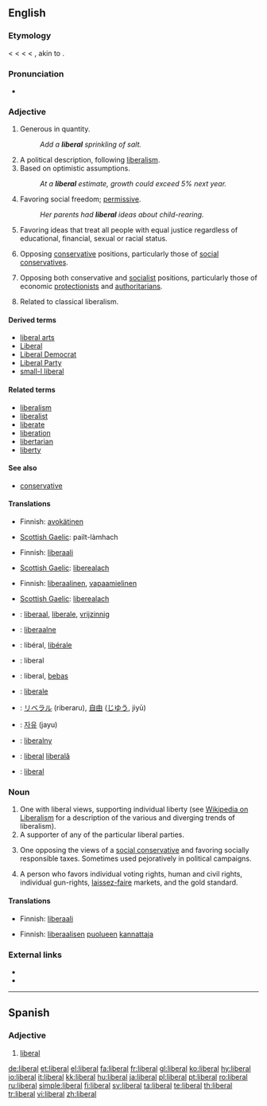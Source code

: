{{also|Liberal}}
==English==

===Etymology===
< {{etyl|enm}} {{term|liberal|lang=enm}} < {{etyl|fro}} {{term|liberal|lang=fro}} < {{etyl|la}} {{term|liberalis||befitting a freeman}} < {{term|liber||free}}, akin to {{term|libet||it pleases}}.

===Pronunciation===
* {{audio|en-us-liberal.ogg|Audio (US)}}

===Adjective===
{{en-adj}}

# Generous in quantity.
#: ''Add a '''liberal''' sprinkling of salt.''
# A political description, following [[liberalism]].
# Based on optimistic assumptions.
#: ''At a '''liberal''' estimate, growth could exceed 5% next year.''
# Favoring social freedom; [[permissive]].
#: ''Her parents had '''liberal''' ideas about child-rearing.''
# Favoring ideas that treat all people with equal justice regardless of educational, financial, sexual or racial status.
# {{US}} Opposing [[conservative]] positions, particularly those of [[social conservative]]s.
# {{British}} Opposing both conservative and [[socialist]] positions, particularly those of economic [[protectionist]]s and [[authoritarian]]s.
# {{US}} Related to classical liberalism.

====Derived terms====
* [[liberal arts]]
* [[Liberal]]
* [[Liberal Democrat]]
* [[Liberal Party]]
* [[small-l liberal]]

====Related terms====
* [[liberalism]]
* [[liberalist]]
* [[liberate]]
* [[liberation]]
* [[libertarian]]
* [[liberty]]

====See also====
* [[conservative]]

====Translations====
{{trans-top|generous in quantity}}
* Finnish: [[avokätinen]]
{{trans-mid}}
* [[Scottish Gaelic]]: pailt-làmhach
{{trans-bottom}}

{{trans-top|political description, following liberalism, sometimes used without regard to true meaning, as a pejorative}}
* Finnish: [[liberaali]]
{{trans-mid}}
* [[Scottish Gaelic]]: [[liberealach]]
{{trans-bottom}}

{{trans-top|based on optimistic assumptions}}
{{trans-mid}}
{{trans-bottom}}

{{trans-top|favoring social freedom; permissive}}
* Finnish: [[liberaalinen]], [[vapaamielinen]]
{{trans-mid}}
* [[Scottish Gaelic]]: [[liberealach]]
{{trans-bottom}}

{{trans-top|favoring ideas that treat all people with equal justice regardless of educational, financial, sexual or racial status}}
{{trans-mid}}
{{trans-bottom}}

{{trans-top|opposing conservative positions, particularly those of social conservatives}}
{{trans-mid}}
{{trans-bottom}}

{{trans-top|opposing both conservative and socialist positions, particularly those of economic protectionists and authoritarians}}
{{trans-mid}}
{{trans-bottom}}

{{checktrans-top}}
* {{ttbc|Dutch}}: [[liberaal]], [[liberale]], [[vrijzinnig]]
* {{ttbc|Estonian}}: [[liberaalne]]
* {{ttbc|French}}: libéral, [[libérale]]
* {{ttbc|German}}: liberal
* {{ttbc|Indonesian}}: liberal, [[bebas]]
* {{ttbc|Italian}}: [[liberale]]
{{checktrans-mid}}
* {{ttbc|Japanese}}: [[リベラル]] (riberaru), [[自由]] ([[じゆう]], jiyū)
* {{ttbc|Korean}}: [[자유]] (jayu)
* {{ttbc|Polish}}: [[liberalny]]
* {{ttbc|Romanian}}: [[liberal]] {{m}} [[liberală]] {{f}}
* {{ttbc|Spanish}}: [[liberal#Spanish|liberal]]
{{checktrans-bottom}}

===Noun===
{{en-noun}}

# One with liberal views, supporting individual liberty (see [[w:liberalism|Wikipedia on Liberalism]] for a description of the various and diverging trends of liberalism).
# A supporter of any of the particular liberal parties.
# {{US}} One opposing the views of a [[social conservative]] and favoring socially responsible taxes.  Sometimes used pejoratively in political campaigns.
# {{italbrac|US|Also 'classical liberal', akin to [[libertarian]]}} A person who favors individual voting rights, human and civil rights, individual gun-rights, [[laissez-faire]] markets, and the gold standard.

====Translations====
{{trans-top|One with liberal views, views in ine with social liberalism }}
* Finnish: [[liberaali]]
{{trans-mid}}
{{trans-bottom}}

{{trans-top|supporter of any of the particular liberal parties}}
* Finnish: [[liberaalinen|liberaalisen]] [[puolue|puolueen]] [[kannattaja]]
{{trans-mid}}
{{trans-bottom}}

{{trans-top|one opposing the views of a social conservative }}
{{trans-mid}}
{{trans-bottom}}

{{trans-top|person who favors individual voting rights, human and civil rights, individual gun-rights, laissez-faire markets, and the gold standard, or at least claiming to}}
{{trans-mid}}
{{trans-bottom}}

===External links===
* {{R:Webster 1913}}
* {{R:Century 1911}}

----

==Spanish==

===Adjective===
{{es-adj|pl=liberales}}

# [[#English|liberal]]

[[de:liberal]]
[[et:liberal]]
[[el:liberal]]
[[fa:liberal]]
[[fr:liberal]]
[[gl:liberal]]
[[ko:liberal]]
[[hy:liberal]]
[[io:liberal]]
[[it:liberal]]
[[kk:liberal]]
[[hu:liberal]]
[[ja:liberal]]
[[pl:liberal]]
[[pt:liberal]]
[[ro:liberal]]
[[ru:liberal]]
[[simple:liberal]]
[[fi:liberal]]
[[sv:liberal]]
[[ta:liberal]]
[[te:liberal]]
[[th:liberal]]
[[tr:liberal]]
[[vi:liberal]]
[[zh:liberal]]